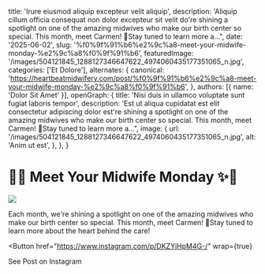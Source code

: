   title: 'Irure eiusmod aliquip excepteur velit aliquip',
  description: 'Aliquip cillum officia consequat non dolor excepteur sit velit do're shining a spotlight on one of the amazing midwives who make our birth center so special. This month, meet Carmen! 💛Stay tuned to learn more a...",
  date: '2025-06-02',
  slug: '%f0%9f%91%b6%e2%9c%a8-meet-your-midwife-monday-%e2%9c%a8%f0%9f%91%b6',
  featuredImage: '/images/504121845_1288127346647622_4974060435177351065_n.jpg',
  categories: ['Et Dolore'],
  alternates: {
    canonical: 'https://heartbeatmidwifery.com/post/%f0%9f%91%b6%e2%9c%a8-meet-your-midwife-monday-%e2%9c%a8%f0%9f%91%b6',
  },
  authors: [{ name: 'Dolor Sit Amet' }],
  openGraph: {
    title: 'Nisi duis in ullamco voluptate sunt fugiat laboris tempor',
    description: 'Est ut aliqua cupidatat est elit consectetur adipiscing dolor est're shining a spotlight on one of the amazing midwives who make our birth center so special. This month, meet Carmen! 💛Stay tuned to learn more a...",
    image: {
      url: '/images/504121845_1288127346647622_4974060435177351065_n.jpg',
      alt: 'Anim ut est',
    },
  },
}


# 👶✨ Meet Your Midwife Monday ✨👶

<Image
  src="/images/504121845_1288127346647622_4974060435177351065_n.jpg"
  size="large"
  wrap={true}
/>

Each month, we're shining a spotlight on one of the amazing midwives who make our birth center so special. This month, meet Carmen! 💛Stay tuned to learn more about the heart behind the care!

<Button
  href="https://www.instagram.com/p/DKZYjHpM4G-/"
  wrap={true}
>
  See Post on Instagram
</Button>
